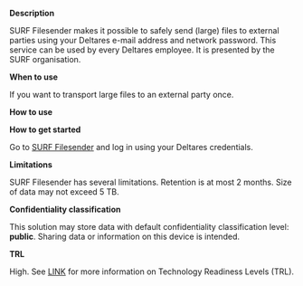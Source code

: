 **Description**

SURF Filesender makes it possible to safely send (large) files to external parties using your Deltares e-mail address and network password. This service can be used by every Deltares employee. It is presented by the SURF organisation.

**When to use**

If you want to transport large files to an external party once. 

**How to use**

**How to get started**

Go to [SURF Filesender](https://www.surf.nl/diensten/surffilesender) and log in using your Deltares credentials.

**Limitations**

SURF Filesender has several limitations. Retention is at most 2 months. Size of data may not exceed 5 TB.

**Confidentiality classification**

This solution may store data with default confidentiality classification level: __public__. Sharing data or information on this device is intended.

**TRL**

High. See [LINK](/storage-finder/trl) for more information on Technology Readiness Levels (TRL).
